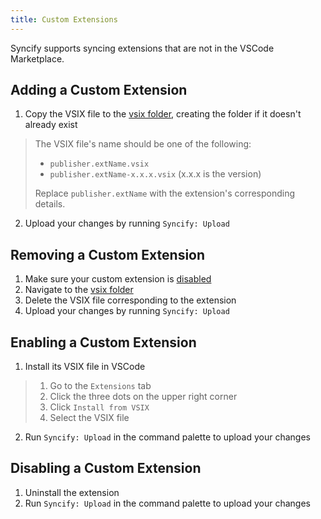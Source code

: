 ```yaml
---
title: Custom Extensions
---
```


Syncify supports syncing extensions that are not in the VSCode Marketplace.

## Adding a Custom Extension

1. Copy the VSIX file to the [vsix folder][term:vsix], creating the folder if it doesn't already exist

> The VSIX file's name should be one of the following:
>
> - `publisher.extName.vsix`
> - `publisher.extName-x.x.x.vsix` (x.x.x is the version)
>
> Replace `publisher.extName` with the extension's corresponding details.

2. Upload your changes by running `Syncify: Upload`

## Removing a Custom Extension

1. Make sure your custom extension is [disabled](#disabling-a-custom-extension)
2. Navigate to the [vsix folder][term:vsix]
3. Delete the VSIX file corresponding to the extension
4. Upload your changes by running `Syncify: Upload`

## Enabling a Custom Extension

1. Install its VSIX file in VSCode

> 1. Go to the `Extensions` tab
> 2. Click the three dots on the upper right corner
> 3. Click `Install from VSIX`
> 4. Select the VSIX file

2. Run `Syncify: Upload` in the command palette to upload your changes

## Disabling a Custom Extension

1. Uninstall the extension
2. Run `Syncify: Upload` in the command palette to upload your changes

[term:vsix]: ../common-terms.mdx#vsix-folder

